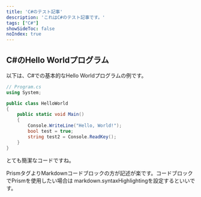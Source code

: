 ```yaml
---
title: 'C#のテスト記事'
description: 'これはC#のテスト記事です。'
tags: ["C#"]
showSideToc: false
noIndex: true
---
```


<TOC headings={getHeadings()} />

## C#のHello Worldプログラム

以下は、C#での基本的なHello Worldプログラムの例です。

```csharp
// Program.cs
using System;

public class HelloWorld
{
    public static void Main()
    {
        Console.WriteLine("Hello, World!");
        bool test = true;
        string test2 = Console.ReadKey();
    }
}
```



とても簡潔なコードですね。


PrismタグよりMarkdownコードブロックの方が記述が楽です。コードブロックでPrismを使用したい場合は
markdown.syntaxHighlightingを設定するといいです。